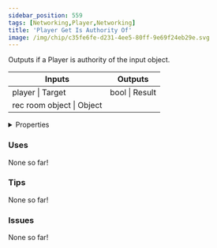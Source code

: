 ```yaml
---
sidebar_position: 559
tags: [Networking,Player,Networking]
title: 'Player Get Is Authority Of'
image: /img/chip/c35fe6fe-d231-4ee5-80ff-9e69f24eb29e.svg
---
```


Outputs if a Player is authority of the input object.



<IChip uuid="c35fe6fe-d231-4ee5-80ff-9e69f24eb29e"/>

<table><thead><tr><th>Inputs</th><th>Outputs</th></tr></thead><tbody><tr><td>player | Target</td><td>bool | Result</td></tr><tr><td>rec room object | Object</td><td /></tr></tbody></table>

<details>
  <summary>Properties</summary>
  <div>
    <div>
    <table>
      <tbody>
        <tr>
          <td>Is beta required?</td>
          <td>No</td>
        </tr>
        <tr>
          <td>Is chip a trolling risk?</td>
          <td>No</td>
        </tr>
        <tr>
          <td>Is chip a role assignment risk?</td>
          <td>No</td>
        </tr>
        <tr>
          <td>Chip UUID</td>
          <td>c35fe6fe-d231-4ee5-80ff-9e69f24eb29e</td>
        </tr>
        <tr>
          <td>Room availability</td>
          <td>Available everywhere</td>
        </tr>
      </tbody>
    </table>
    </div>
  </div>
</details>

### Uses

None so far!

### Tips

None so far!

### Issues

None so far!